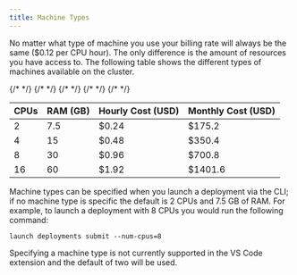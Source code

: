 ```yaml
---
title: Machine Types
---
```


No matter what type of machine you use your billing rate will always be the same ($0.12 per CPU hour). The only difference is the amount of resources you have access to. The following table shows the different types of machines available on the cluster.

<table style={{ display: "inline-table", width: "100%"}} >
   <thead>
      <tr>
         <th>CPUs</th>
         <th>RAM (GB)</th>
         <th>Hourly Cost (USD)</th>
         {/* <th>Monthly Cost (USD)</th> */}
      </tr>
   </thead>
   <tbody>
      <tr>
         <td>2</td>
         <td>7.5</td>
         <td>$0.24</td>
         {/* <td>$175.2</td> */}
      </tr>
      <tr>
         <td>4</td>
         <td>15</td>
         <td>$0.48</td>
         {/* <td>$350.4</td> */}
      </tr>
      <tr>
         <td>8</td>
         <td>30</td>
         <td>$0.96</td>
         {/* <td>$700.8</td> */}
      </tr>
      <tr>
         <td>16</td>
         <td>60</td>
         <td>$1.92</td>
         {/* <td>$1401.6</td> */}
      </tr>
   </tbody>
</table>


Machine types can be specified when you launch a deployment via the CLI; if no machine type is specific the default is 2 CPUs and 7.5 GB of RAM. For example, to launch a deployment with 8 CPUs you would run the following command:

```
launch deployments submit --num-cpus=8
```

<Note>
    Specifying a machine type is not currently supported in the VS Code extension and the default of two will be used.
</Note>